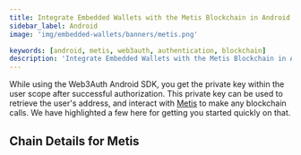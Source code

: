 ```yaml
---
title: Integrate Embedded Wallets with the Metis Blockchain in Android
sidebar_label: Android
image: 'img/embedded-wallets/banners/metis.png'

keywords: [android, metis, web3auth, authentication, blockchain]
description: 'Integrate Embedded Wallets with the Metis Blockchain in Android | Embedded Wallets'
---
```



While using the Web3Auth Android SDK, you get the private key within the user scope after successful authorization. This private key can be used to retrieve the user's address, and interact with [Metis](https://ethereum.org/) to make any blockchain calls. We have highlighted a few here for getting you started quickly on that.

## Chain Details for Metis

<ChainDetailsMetis />

<EVMInteraction />
